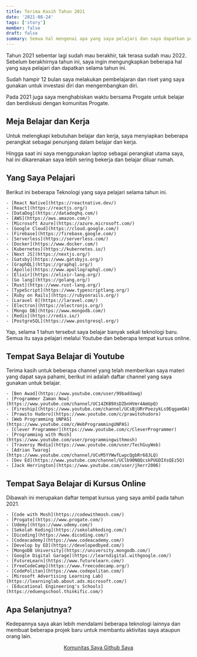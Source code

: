```yaml
---
title: Terima Kasih Tahun 2021
date: '2021-08-24'
tags: ['story']
member: false
draft: false
summary: Semua hal mengenai apa yang saya pelajari dan saya dapatkan pada tahun 2021. Banyak sekali Teknologi baru, tempat kursus dan saluran Youtube yang saya gunakan untuk belajar.
---
```


Tahun 2021 sebentar lagi sudah mau berakhir, tak terasa sudah mau 2022. Sebelum berakhirnya tahun ini, saya ingin mengungkapkan beberapa hal yang saya pelajari dan dapatkan selama tahun ini.

Sudah hampir 12 bulan saya melakukan pembelajaran dan riset yang saya gunakan untuk investasi diri dan mengembangkan diri.

Pada 2021 juga saya menghabiskan waktu bersama Progate untuk belajar dan berdiskusi dengan komunitas Progate.

<InlinePost
  href="progate"
  title="Tentang Saya 1 Tahun Bersama Progate"
  description="Kemarilah, saya ceritakan bagaimana cara saya belajar cepat hingga menjadi mahir dalam programming."
/>

## Meja Belajar dan Kerja

Untuk melengkapi kebutuhan belajar dan kerja, saya menyiapkan beberapa perangkat sebagai penunjang dalam belajar dan kerja.

Hingga saat ini saya menggunakan laptop sebagai perangkat utama saya, hal ini dikarenakan saya lebih sering bekerja dan belajar diluar rumah.

## Yang Saya Pelajari

Berikut ini beberapa Teknologi yang saya pelajari selama tahun ini.

    - [React Native](https://reactnative.dev/)
    - [React](https://reactjs.org/)
    - [DataDog](https://datadoghq.com/)
    - [AWS](https://aws.amazon.com/)
    - [Microsoft Azure](https://azure.microsoft.com/)
    - [Google Cloud](https://cloud.google.com/)
    - [Firebase](https://firebase.google.com/)
    - [Serverless](https://serverless.com/)
    - [Docker](https://www.docker.com/)
    - [Kubernetes](https://kubernetes.io/)
    - [Next JS](https://nextjs.org/)
    - [Gatsby](https://www.gatsbyjs.org/)
    - [GraphQL](https://graphql.org/)
    - [Apollo](https://www.apollographql.com/)
    - [Elixir](https://elixir-lang.org/)
    - [Go lang](https://golang.org/)
    - [Rust](https://www.rust-lang.org/)
    - [TypeScript](https://www.typescriptlang.org/)
    - [Ruby on Rails](https://rubyonrails.org/)
    - [Laravel 8](https://laravel.com/)
    - [Electron](https://electronjs.org/)
    - [Mongo DB](https://www.mongodb.com/)
    - [Redis](https://redis.io/)
    - [PostgreSQL](https://www.postgresql.org/)

Yap, selama 1 tahun tersebut saya belajar banyak sekali teknologi baru. Semua itu saya pelajari melalui Youtube dan beberapa tempat kursus online.

## Tempat Saya Belajar di Youtube

Terima kasih untuk beberapa channel yang telah memberikan saya materi yang dapat saya pahami, berikut ini adalah daftar channel yang saya gunakan untuk belajar.

    - [Ben Awad](https://www.youtube.com/user/99baddawg)
    - [Programmer Zaman Now](https://www.youtube.com/channel/UC14ZKB9XsDZbnHVmr4AmUpQ)
    - [Fireship](https://www.youtube.com/channel/UCsBjURrPoezykLs9EqgamOA)
    - [Prawito Hudoro](https://www.youtube.com/c/prawitohudoro)
    - [Web Programming UNPAS](https://www.youtube.com/c/WebProgrammingUNPAS)
    - [Clever Programmer](https://www.youtube.com/c/CleverProgrammer)
    - [Programming with Mosh](https://www.youtube.com/user/programmingwithmosh)
    - [Traversy Media](https://www.youtube.com/user/TechGuyWeb)
    - [Adrian Twarog](https://www.youtube.com/channel/UCvM5YYWwfLwpcQgbRr68JLQ)
    - [Dev Ed](https://www.youtube.com/channel/UClb90NQQcskPUGDIXsQEz5Q)
    - [Jack Herrington](https://www.youtube.com/user/jherr2006)

## Tempat Saya Belajar di Kursus Online

Dibawah ini merupakan daftar tempat kursus yang saya ambil pada tahun 2021.

    - [Code with Mosh](https://codewithmosh.com/)
    - [Progate](https://www.progate.com/)
    - [Udemy](https://www.udemy.com/)
    - [Sekolah Koding](https://sekolahkoding.com/)
    - [Dicoding](https://www.dicoding.com/)
    - [Codeacademy](https://www.codeacademy.com/)
    - [Develop by ED](https://developedbyed.com/)
    - [MongoDB University](https://university.mongodb.com/)
    - [Google Digital Garage](https://learndigital.withgoogle.com/)
    - [FutureLearn](https://www.futurelearn.com/)
    - [FreeCodeCamp](https://www.freecodecamp.org/)
    - [CodePolitan](https://www.codepolitan.com/)
    - [Mirosoft Advertising Learning Lab](https://learninglab.about.ads.microsoft.com/)
    - [Educational Engineering's Schools](https://eduengschool.thinkific.com/)

## Apa Selanjutnya?

Kedepannya saya akan lebih mendalami beberapa teknologi lainnya dan membuat beberapa projek baru untuk membantu aktivitas saya ataupun orang lain.

<center>
  <div className="flex flex-col md:flex-row items-center justify-center w-full mt-10 mb-10">
    <a
      href="https://discord.gg/Ekfa8JgXd4"
      rel="noopener nofollow noreferrer"
      title="discord"
      alt="discord"
      target="_blank"
      className="plain-link mb-4 md:mb-0 ml-1 mr-1 w-full"
    >
      <Pressable basic={true} color="green" full={true}>
        Komunitas Saya
      </Pressable>
    </a>
    <a
      href="https://github.com/rahmatagungj"
      rel="noopener nofollow noreferrer"
      title="discord"
      alt="discord"
      target="_blank"
      className="plain-link mb-4 md:mb-0 ml-1 mr-1 w-full"
    >
      <Pressable basic={true} color="indigo" full={true}>
        Github Saya
      </Pressable>
    </a>
  </div>
</center>
